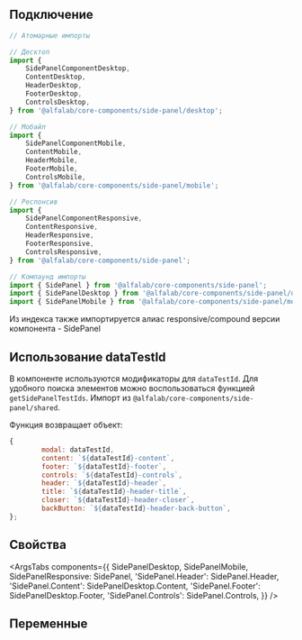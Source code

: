 
## Подключение

```jsx
// Атомарные импорты

// Десктоп
import {
    SidePanelComponentDesktop,
    ContentDesktop,
    HeaderDesktop,
    FooterDesktop,
    ControlsDesktop,
} from '@alfalab/core-components/side-panel/desktop';

// Мобайл
import {
    SidePanelComponentMobile,
    ContentMobile,
    HeaderMobile,
    FooterMobile,
    ControlsMobile,
} from '@alfalab/core-components/side-panel/mobile';

// Респонсив
import {
    SidePanelComponentResponsive,
    ContentResponsive,
    HeaderResponsive,
    FooterResponsive,
    ControlsResponsive,
} from '@alfalab/core-components/side-panel';

// Компаунд импорты
import { SidePanel } from '@alfalab/core-components/side-panel';
import { SidePanelDesktop } from '@alfalab/core-components/side-panel/desktop';
import { SidePanelMobile } from '@alfalab/core-components/side-panel/mobile';
```

Из индекса также импортируется алиас responsive/compound версии компонента - SidePanel

## Использование dataTestId

В компоненте используются модификаторы для `dataTestId`.
Для удобного поиска элементов можно воспользоваться функцией `getSidePanelTestIds`.
Импорт из `@alfalab/core-components/side-panel/shared`.

Функция возвращает объект:

```jsx
{
        modal: dataTestId,
        content: `${dataTestId}-content`,
        footer: `${dataTestId}-footer`,
        controls: `${dataTestId}-controls`,
        header: `${dataTestId}-header`,
        title: `${dataTestId}-header-title`,
        closer: `${dataTestId}-header-closer`,
        backButton: `${dataTestId}-header-back-button`,
};
```

## Свойства

<ArgsTabs
    components={{
        SidePanelDesktop,
        SidePanelMobile,
        SidePanelResponsive: SidePanel,
        'SidePanel.Header': SidePanel.Header,
        'SidePanel.Content': SidePanelDesktop.Content,
        'SidePanel.Footer': SidePanelDesktop.Footer,
        'SidePanel.Controls': SidePanel.Controls,
    }}
/>

## Переменные

<CssVars css={vars} />
